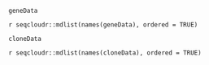 `geneData`

`r seqcloudr::mdlist(names(geneData), ordered = TRUE)`

`cloneData`

`r seqcloudr::mdlist(names(cloneData), ordered = TRUE)`
